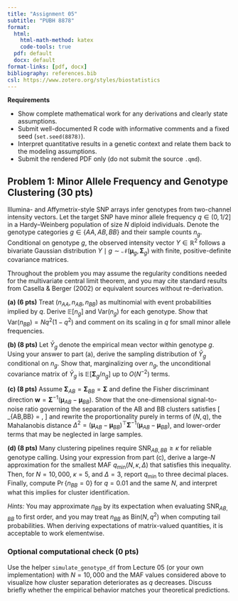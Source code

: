 ```yaml
---
title: "Assignment 05"
subtitle: "PUBH 8878"
format:
  html:
    html-math-method: katex
    code-tools: true
  pdf: default
  docx: default
format-links: [pdf, docx]
bibliography: references.bib
csl: https://www.zotero.org/styles/biostatistics
---
```


**Requirements**

- Show complete mathematical work for any derivations and clearly state assumptions.
- Submit well-documented R code with informative comments and a fixed seed (`set.seed(8878)`).
- Interpret quantitative results in a genetic context and relate them back to the modeling assumptions.
- Submit the rendered PDF only (do not submit the source `.qmd`).

## Problem 1: Minor Allele Frequency and Genotype Clustering (30 pts)

Illumina- and Affymetrix-style SNP arrays infer genotypes from two-channel intensity vectors. Let the target SNP have minor allele frequency $q \in (0, 1/2]$ in a Hardy–Weinberg population of size $N$ diploid individuals. Denote the genotype categories $g \in \{AA, AB, BB\}$ and their sample counts $n_g$. Conditional on genotype $g$, the observed intensity vector $Y \in \mathbb{R}^2$ follows a bivariate Gaussian distribution $Y \mid g \sim \mathcal{N}(\boldsymbol{\mu}_g, \boldsymbol{\Sigma}_g)$ with finite, positive-definite covariance matrices.

Throughout the problem you may assume the regularity conditions needed for the multivariate central limit theorem, and you may cite standard results from Casella & Berger (2002) or equivalent sources without re-derivation.

**(a) (6 pts)** Treat $(n_{AA}, n_{AB}, n_{BB})$ as multinomial with event probabilities implied by $q$. Derive $\mathbb{E}[n_g]$ and $\mathrm{Var}(n_g)$ for each genotype. Show that $\mathrm{Var}(n_{BB}) = N q^2 (1 - q^2)$ and comment on its scaling in $q$ for small minor allele frequencies.

**(b) (8 pts)** Let $\bar{Y}_g$ denote the empirical mean vector within genotype $g$. Using your answer to part (a), derive the sampling distribution of $\bar{Y}_g$ conditional on $n_g$. Show that, marginalizing over $n_g$, the unconditional covariance matrix of $\bar{Y}_g$ is $\mathbb{E}\left[\boldsymbol{\Sigma}_g / n_g\right]$ up to $O(N^{-2})$ terms.

**(c) (8 pts)** Assume $\boldsymbol{\Sigma}_{AB} = \boldsymbol{\Sigma}_{BB} = \boldsymbol{\Sigma}$ and define the Fisher discriminant direction $\mathbf{w} = \boldsymbol{\Sigma}^{-1}(\boldsymbol{\mu}_{AB} - \boldsymbol{\mu}_{BB})$. Show that the one-dimensional signal-to-noise ratio governing the separation of the AB and BB clusters satisfies
\[
\mathrm{SNR}_{AB,BB} = \frac{\mathbf{w}^{\top}(\boldsymbol{\mu}_{AB} - \boldsymbol{\mu}_{BB})}{\sqrt{\mathbf{w}^{\top}\left(\frac{\boldsymbol{\Sigma}}{n_{AB}} + \frac{\boldsymbol{\Sigma}}{n_{BB}}\right)\mathbf{w}}} \propto \sqrt{n_{BB}},
\]
and rewrite the proportionality purely in terms of $(N, q)$, the Mahalanobis distance $\Delta^2 = (\boldsymbol{\mu}_{AB} - \boldsymbol{\mu}_{BB})^{\top} \boldsymbol{\Sigma}^{-1}(\boldsymbol{\mu}_{AB} - \boldsymbol{\mu}_{BB})$, and lower-order terms that may be neglected in large samples.

**(d) (8 pts)** Many clustering pipelines require $\mathrm{SNR}_{AB,BB} \geq \kappa$ for reliable genotype calling. Using your expression from part (c), derive a large-$N$ approximation for the smallest MAF $q_{\text{min}}(N, \kappa, \Delta)$ that satisfies this inequality. Then, for $N = 10{,}000$, $\kappa = 5$, and $\Delta = 3$, report $q_{\text{min}}$ to three decimal places. Finally, compute $\Pr\{n_{BB} = 0\}$ for $q = 0.01$ and the same $N$, and interpret what this implies for cluster identification.

*Hints:* You may approximate $n_{BB}$ by its expectation when evaluating $\mathrm{SNR}_{AB,BB}$ to first order, and you may treat $n_{BB}$ as $\mathrm{Bin}(N, q^2)$ when computing tail probabilities. When deriving expectations of matrix-valued quantities, it is acceptable to work elementwise.

### Optional computational check (0 pts)

Use the helper `simulate_genotype_df` from Lecture 05 (or your own implementation) with $N = 10{,}000$ and the MAF values considered above to visualize how cluster separation deteriorates as $q$ decreases. Discuss briefly whether the empirical behavior matches your theoretical predictions.

